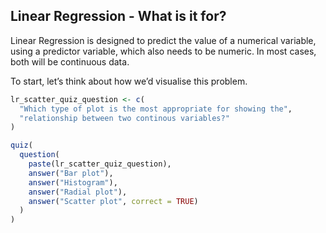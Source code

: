 ## Linear Regression - What is it for?

Linear Regression is designed to predict the value of a numerical variable,
using a predictor variable, which also needs to be numeric. In most cases,
both will be continuous data.

To start, let's think about how we'd visualise this problem.

```r
lr_scatter_quiz_question <- c(
  "Which type of plot is the most appropriate for showing the",
  "relationship between two continous variables?"
)

quiz(
  question(
    paste(lr_scatter_quiz_question),
    answer("Bar plot"),
    answer("Histogram"),
    answer("Radial plot"),
    answer("Scatter plot", correct = TRUE)
  )
)
```
